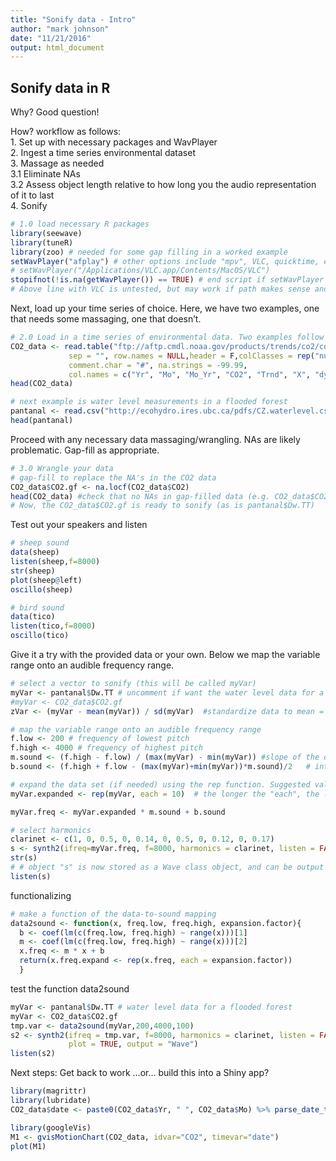 ```yaml
---
title: "Sonify data - Intro"
author: "mark johnson"
date: "11/21/2016"
output: html_document
---
```


## Sonify data in R
Why? Good question!  

How? workflow as follows:  
1. Set up with necessary packages and WavPlayer  
2. Ingest a time series environmental dataset   
3. Massage as needed  
3.1 Eliminate NAs  
3.2 Assess object length relative to how long you the audio representation of it to last  
4. Sonify  

```r
# 1.0 load necessary R packages
library(seewave)
library(tuneR)
library(zoo) # needed for some gap filling in a worked example 
setWavPlayer("afplay") # other options include "mpv", VLC, quicktime, etc. 
# setWavPlayer("/Applications/VLC.app/Contents/MacOS/VLC") 
stopifnot(!is.na(getWavPlayer()) == TRUE) # end script if setWavPlayer is not set
# Above line with VLC is untested, but may work if path makes sense and you have VLC installed
```

Next, load up your time series of choice. Here, we have two examples, one that needs some massaging, one that doesn't. 

```r
# 2.0 Load in a time series of environmental data. Two examples follow
CO2_data <- read.table("ftp://aftp.cmdl.noaa.gov/products/trends/co2/co2_mm_mlo.txt",
             sep = "", row.names = NULL,header = F,colClasses = rep("numeric", 7),
             comment.char = "#", na.strings = -99.99, 
             col.names = c("Yr", "Mo", "Mo_Yr", "CO2", "Trnd", "X", "dys"))
head(CO2_data)

# next example is water level measurements in a flooded forest
pantanal <- read.csv("http://ecohydro.ires.ubc.ca/pdfs/CZ.waterlevel.csv")
head(pantanal)
```

Proceed with any necessary data massaging/wrangling. NAs are likely problematic. Gap-fill as appropriate. 

```r
# 3.0 Wrangle your data
# gap-fill to replace the NA's in the CO2 data
CO2_data$CO2.gf <- na.locf(CO2_data$CO2)
head(CO2_data) #check that no NAs in gap-filled data (e.g. CO2_data$CO2.df)
# Now, the CO2_data$CO2.gf is ready to sonify (as is pantanal$Dw.TT)
```

Test out your speakers and listen 

```r
# sheep sound
data(sheep)
listen(sheep,f=8000)
str(sheep)
plot(sheep@left)
oscillo(sheep)

# bird sound
data(tico)
listen(tico,f=8000)
oscillo(tico)
```

Give it a try with the provided data or your own. 
Below we map the variable range onto an audible frequency range. 

```r
# select a vector to sonify (this will be called myVar)
myVar <- pantanal$Dw.TT # uncomment if want the water level data for a flooded forest
#myVar <- CO2_data$CO2.gf
zVar <- (myVar - mean(myVar)) / sd(myVar)  #standardize data to mean = 0 and sd = 1 (though not really needed)

# map the variable range onto an audible frequency range
f.low <- 200 # frequency of lowest pitch
f.high <- 4000 # frequency of highest pitch
m.sound <- (f.high - f.low) / (max(myVar) - min(myVar)) #slope of the data-to-sound relationship
b.sound <- (f.high + f.low - (max(myVar)+min(myVar))*m.sound)/2   # intercept of the data-to-sound relationship

# expand the data set (if needed) using the rep function. Suggested value of 100 for CO2_data and 10 for Pantanal water level. Adjust as desired. 
myVar.expanded <- rep(myVar, each = 10)  # the longer the "each", the longer the note for each data point

myVar.freq <- myVar.expanded * m.sound + b.sound

# select harmonics
clarinet <- c(1, 0, 0.5, 0, 0.14, 0, 0.5, 0, 0.12, 0, 0.17) 
s <- synth2(ifreq=myVar.freq, f=8000, harmonics = clarinet, listen = FALSE, plot = FALSE, output = "Wave")
str(s)
# # object "s" is now stored as a Wave class object, and can be output to use in presentations, websites, random acts of geekery, etc.
listen(s) 
```

functionalizing

```r
# make a function of the data-to-sound mapping
data2sound <- function(x, freq.low, freq.high, expansion.factor){
  b <- coef(lm(c(freq.low, freq.high) ~ range(x)))[1]
  m <- coef(lm(c(freq.low, freq.high) ~ range(x)))[2]
  x.freq <- m * x + b
  return(x.freq.expand <- rep(x.freq, each = expansion.factor))
  }
```

test the function data2sound

```r
myVar <- pantanal$Dw.TT # water level data for a flooded forest
myVar <- CO2_data$CO2.gf
tmp.var <- data2sound(myVar,200,4000,100)
s2 <- synth2(ifreq = tmp.var, f=8000, harmonics = clarinet, listen = FALSE, 
             plot = TRUE, output = "Wave")
listen(s2)
```

Next steps: 
Get back to work ...or... build this into a Shiny app?
```r
library(magrittr)
library(lubridate)
CO2_data$date <- paste0(CO2_data$Yr, " ", CO2_data$Mo) %>% parse_date_time(., "y m") %>% as.Date(.)

library(googleVis)
M1 <- gvisMotionChart(CO2_data, idvar="CO2", timevar="date")
plot(M1)
```


